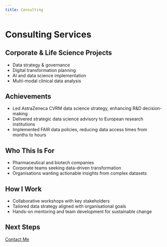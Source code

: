 ```yaml
---
title: Consulting
---
```


# Consulting Services

<div class="service-card card">
## Corporate & Life Science Projects
- Data strategy & governance
- Digital transformation planning
- AI and data science implementation
- Multi-modal clinical data analysis
</div>

<div class="service-card card">
## Achievements
- Led AstraZeneca CVRM data science strategy, enhancing R&D decision-making
- Delivered strategic data science advisory to European research institutions
- Implemented FAIR data policies, reducing data access times from months to hours
</div>

<div class="service-card card">
## Who This Is For
- Pharmaceutical and biotech companies
- Corporate teams seeking data-driven transformation
- Organisations wanting actionable insights from complex datasets
</div>

<div class="service-card card">
## How I Work
- Collaborative workshops with key stakeholders
- Tailored data strategy aligned with organisational goals
- Hands-on mentoring and team development for sustainable change
</div>

<div class="service-card card">
## Next Steps
[Contact Me](contact.qmd)
</div>
